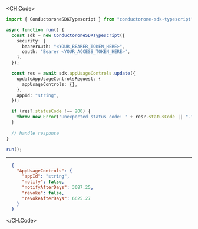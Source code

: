 
<CH.Code>
```typescript Update.ts
import { ConductoroneSDKTypescript } from "conductorone-sdk-typescript";

async function run() {
  const sdk = new ConductoroneSDKTypescript({
    security: {
      bearerAuth: "<YOUR_BEARER_TOKEN_HERE>",
      oauth: "Bearer <YOUR_ACCESS_TOKEN_HERE>",
    },
  });

  const res = await sdk.appUsageControls.update({
    updateAppUsageControlsRequest: {
      appUsageControls: {},
    },
    appId: "string",
  });

  if (res?.statusCode !== 200) {
    throw new Error("Unexpected status code: " + res?.statusCode || "-");
  }
  
  // handle response
}

run();
```
---

```json Example Response
  {
    "AppUsageControls": {
      "appId": "string",
      "notify": false,
      "notifyAfterDays": 3687.25,
      "revoke": false,
      "revokeAfterDays": 6625.27
    }
  }
```
</CH.Code>
